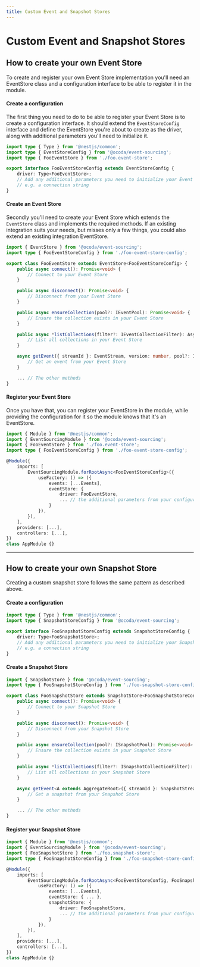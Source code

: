```yaml
---
title: Custom Event and Snapshot Stores
---
```


 
# Custom Event and Snapshot Stores

## How to create your own Event Store
To create and register your own Event Store implementation you'll need an EventStore class and a configuration interface to be able to register it in the module.

#### Create a configuration
The first thing you need to do to be able to register your Event Store is to create a configuration interface.
It should extend the `EventStoreConfig` interface and define the EventStore you're about to create as the driver, along with additional parameters you'll need to initialize it.

```typescript
import type { Type } from '@nestjs/common';
import type { EventStoreConfig } from '@ocoda/event-sourcing';
import type { FooEventStore } from './foo.event-store';

export interface FooEventStoreConfig extends EventStoreConfig {
	driver: Type<FooEventStore>;
	// Add any additional parameters you need to initialize your Event Store
	// e.g. a connection string
}
```

#### Create an Event Store
Secondly you'll need to create your Event Store which extends the `EventStore` class and implements the required methods.
If an existing integration suits your needs, but misses only a few things, you could also extend an existing integration EventStore.

```typescript
import { EventStore } from '@ocoda/event-sourcing';
import type { FooEventStoreConfig } from './foo-event-store-config';

export class FooEventStore extends EventStore<FooEventStoreConfig> {
	public async connect(): Promise<void> {
		// Connect to your Event Store
	}

	public async disconnect(): Promise<void> {
		// Disconnect from your Event Store
	}

	public async ensureCollection(pool?: IEventPool): Promise<void> {
		// Ensure the collection exists in your Event Store
	}

	public async *listCollections(filter?: IEventCollectionFilter): AsyncGenerator<string> {
		// List all collections in your Event Store
	}

	async getEvent({ streamId }: EventStream, version: number, pool?: IEventPool): Promise<IEvent> {
		// Get an event from your Event Store
	}

	... // The other methods
}
```
#### Register your Event Store
Once you have that, you can register your EventStore in the module, while providing the configuration for it so the module knows that it's an EventStore.

```typescript
import { Module } from '@nestjs/common';
import { EventSourcingModule } from '@ocoda/event-sourcing';
import { FooEventStore } from './foo.event-store';
import type { FooEventStoreConfig } from './foo-event-store-config';

@Module({
	imports: [
		EventSourcingModule.forRootAsync<FooEventStoreConfig>({
			useFactory: () => ({
				events: [...Events],
				eventStore: {
					driver: FooEventStore,
					... // the additional parameters from your configuration
				}
			}),
		}),
	],
	providers: [...],
	controllers: [...],
})
class AppModule {}
```

---

## How to create your own Snapshot Store
Creating a custom snapshot store follows the same pattern as described above.

#### Create a configuration

```typescript
import type { Type } from '@nestjs/common';
import type { SnapshotStoreConfig } from '@ocoda/event-sourcing';

export interface FooSnapshotStoreConfig extends SnapshotStoreConfig {
	driver: Type<FooSnapshotStore>;
	// Add any additional parameters you need to initialize your Snapshot Store
	// e.g. a connection string
}
```

#### Create a Snapshot Store
```typescript
import { SnapshotStore } from '@ocoda/event-sourcing';
import type { FooSnapshotStoreConfig } from './foo-snapshot-store-config';

export class FooSnapshotStore extends SnapshotStore<FooSnapshotStoreConfig> {
	public async connect(): Promise<void> {
		// Connect to your Snapshot Store
	}

	public async disconnect(): Promise<void> {
		// Disconnect from your Snapshot Store
	}

	public async ensureCollection(pool?: ISnapshotPool): Promise<void> {
		// Ensure the collection exists in your Snapshot Store
	}

	public async *listCollections(filter?: ISnapshotCollectionFilter): AsyncGenerator<string> {
		// List all collections in your Snapshot Store
	}

	async getEvent<A extends AggregateRoot>({ streamId }: SnapshotStream, version: number, pool?: ISnapshotPool): Promise<ISnapshot<A>> {
		// Get a snapshot from your Snapshot Store
	}

	... // The other methods
}
```


#### Register your Snapshot Store

```typescript
import { Module } from '@nestjs/common';
import { EventSourcingModule } from '@ocoda/event-sourcing';
import { FooSnapshotStore } from './foo.snapshot-store';
import type { FooSnapshotStoreConfig } from './foo-snapshot-store-config';

@Module({
	imports: [
		EventSourcingModule.forRootAsync<FooEventStoreConfig, FooSnapshotStoreConfig>({
			useFactory: () => ({
				events: [...Events],
				eventStore: { ... },
				snapshotStore: {
					driver: FooSnapshotStore,
					... // the additional parameters from your configuration
				}
			}),
		}),
	],
	providers: [...],
	controllers: [...],
})
class AppModule {}
```

